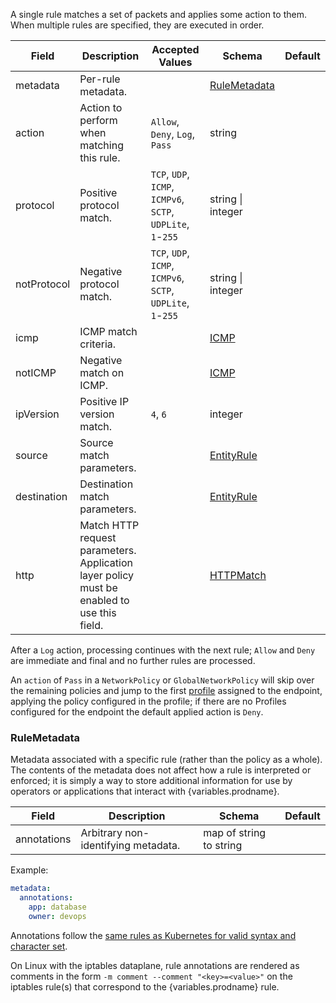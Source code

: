 
A single rule matches a set of packets and applies some action to them. When multiple rules are specified, they
are executed in order.

| Field       | Description                                                                                | Accepted Values                                              | Schema                        | Default |
| ----------- | ------------------------------------------------------------------------------------------ | ------------------------------------------------------------ | ----------------------------- | ------- |
| metadata    | Per-rule metadata.                                                                         |                                                              | [RuleMetadata](#rulemetadata) |         |
| action      | Action to perform when matching this rule.                                                 | `Allow`, `Deny`, `Log`, `Pass`                               | string                        |         |
| protocol    | Positive protocol match.                                                                   | `TCP`, `UDP`, `ICMP`, `ICMPv6`, `SCTP`, `UDPLite`, `1`-`255` | string \| integer             |         |
| notProtocol | Negative protocol match.                                                                   | `TCP`, `UDP`, `ICMP`, `ICMPv6`, `SCTP`, `UDPLite`, `1`-`255` | string \| integer             |         |
| icmp        | ICMP match criteria.                                                                       |                                                              | [ICMP](#icmp)                 |         |
| notICMP     | Negative match on ICMP.                                                                    |                                                              | [ICMP](#icmp)                 |         |
| ipVersion   | Positive IP version match.                                                                 | `4`, `6`                                                     | integer                       |         |
| source      | Source match parameters.                                                                   |                                                              | [EntityRule](#entityrule)     |         |
| destination | Destination match parameters.                                                              |                                                              | [EntityRule](#entityrule)     |         |
| http        | Match HTTP request parameters. Application layer policy must be enabled to use this field. |                                                              | [HTTPMatch](#httpmatch)       |         |

After a `Log` action, processing continues with the next rule; `Allow` and `Deny` are immediate
and final and no further rules are processed.

An `action` of `Pass` in a `NetworkPolicy` or `GlobalNetworkPolicy` will skip over the remaining policies and jump to the
first [profile](../../reference/resources/profile.mdx) assigned to the endpoint, applying the policy configured in the
profile; if there are no Profiles configured for the endpoint the default applied action is `Deny`.

### RuleMetadata

Metadata associated with a specific rule (rather than the policy as a whole). The contents of the metadata does not affect how a rule is interpreted or enforced; it is
simply a way to store additional information for use by operators or applications that interact with {variables.prodname}.

| Field       | Description                         | Schema                  | Default |
| ----------- | ----------------------------------- | ----------------------- | ------- |
| annotations | Arbitrary non-identifying metadata. | map of string to string |         |

Example:

```yaml
metadata:
  annotations:
    app: database
    owner: devops
```

Annotations follow the
[same rules as Kubernetes for valid syntax and character set](https://kubernetes.io/docs/concepts/overview/working-with-objects/annotations/#syntax-and-character-set).

On Linux with the iptables dataplane, rule annotations are rendered as comments in the form `-m comment --comment "<key>=<value>"` on the iptables rule(s) that correspond
to the {variables.prodname} rule.
